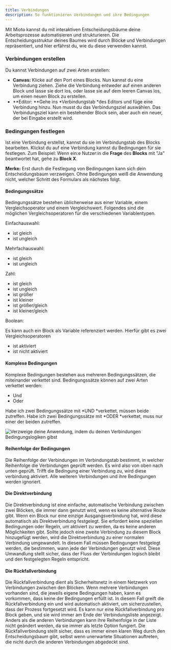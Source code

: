 ```yaml
---
title: Verbindungen
description: So funktionieren Verbindungen und ihre Bedingungen
---
```


Mit Mioto kannst du mit interaktiven Entscheidungsbäume deine Arbeitsprozesse automatisieren und strukturieren. Die Entscheidungsstruktur deines Baumes wird durch Blöcke und Verbindungen repräsentiert, und hier erfährst du, wie du diese verwenden kannst.

### **Verbindungen erstellen**

Du kannst Verbindungen auf zwei Arten erstellen:

* **Canvas:** Klicke auf den Port eines Blocks. Nun kannst du eine Verbindung ziehen. Ziehe die Verbindung entweder auf einen anderen Block und lasse sie dort los, oder lasse sie auf dem leeren Canvas los, um einen neuen Block zu erstellen.
* \*\*Editor: \*\*Gehe ins \*Verbindungstab \*des Editors und füge eine Verbindung hinzu. Nun musst du das Verbindungsziel auswählen. Das Verbindungsziel kann ein bestehender Block sein, aber auch ein neuer, der bei Eingabe erstellt wird.

### **Bedingungen festlegen**

Ist eine Verbindung erstellst, kannst du sie im Verbindungstab des Blocks bearbeiten. Klickst du auf eine Verbindung kannst du Bedingungen für sie festlegen. Zum Beispiel: Wenn ein\:e Nutzer\:in die **Frage** des **Blocks** mit "Ja" beantwortet hat, gehe zu **Block X**.

**Merke:** Erst durch die Festlegung von Bedingungen kann sich dein Entscheidungsbaum verzweigen. Ohne Bedingungen weiß die Anwendung nicht, welcher Schritt des Formulars als nächstes folgt.

#### **Bedingungssätze**

Bedingungssätze bestehen üblicherweise aus einer Variable, einem Vergleichsoperator und einem Vergleichswert. Folgendes sind die möglichen Vergleichsoperatoren für die verschiedenen Variablentypen.

Einfachauswahl:

* ist gleich
* ist ungleich

Mehrfachauswahl:

* ist gleich
* ist ungleich

Zahl:

* ist gleich
* ist ungleich
* ist größer
* ist kleiner
* ist größer/gleich
* ist kleiner/gleich

Boolean:

Es kann auch ein Block als Variable referenziert werden. Hierfür gibt es zwei Vergleichsoperatoren

* ist aktiviert
* ist nicht aktiviert

#### **Komplexe Bedingungen**

Komplexe Bedingungen bestehen aus mehreren Bedingungssätzen, die miteinander verkettet sind. Bedingungssätze können auf zwei Arten verkettet werden:

* Und
* Oder

Habe ich zwei Bedingungssätze mit \*UND \*verkettet, müssen beide zutreffen. Habe ich zwei Bedingungssätze mit \*ODER \*verkettet, muss nur einer der beiden zutreffen.

![Verzweige deine Anwendung, indem du deinen Verbindungen Bedingungslogiken gibst](/img/Verzweigung.png "Bedingungslogik")

#### **Reihenfolge der Bedingungen**

Die Reihenfolge der Verbindungen im Verbindungstab bestimmt, in welcher Reihenfolge die Verbindungen geprüft werden. Es wird also von oben nach unten geprüft. Trifft die Bedingung einer Verbindung zu, wird diese verbindung aktiviert. Alle weiteren Verbindungen und ihre Bedingungen werden ignoriert.

#### **Die Direktverbindung**

Die Direktverbindung ist eine einfache, automatische Verbindung zwischen zwei Blöcken, die immer dann genutzt wird, wenn es keine alternative Route gibt. Wenn ein Block nur eine einzige Ausgangsverbindung hat, wird diese automatisch als Direktverbindung festgelegt. Sie erfordert keine speziellen Bedingungen oder Regeln, um aktiviert zu werden, da es keine anderen Möglichkeiten gibt. Sollte jedoch eine zweite Verbindung zu diesem Block hinzugefügt werden, wird die Direktverbindung zu einer normalen Verbindung umgewandelt. In diesem Fall müssen Bedingungen festgelegt werden, die bestimmen, wann jede der Verbindungen genutzt wird. Diese Umwandlung stellt sicher, dass der Fluss der Verbindungen logisch bleibt und den festgelegten Regeln entspricht.

#### **Die Rückfallverbindung**

Die Rückfallverbindung dient als Sicherheitsnetz in einem Netzwerk von Verbindungen zwischen den Blöcken. Wenn mehrere Verbindungen vorhanden sind, die jeweils eigene Bedingungen haben, kann es vorkommen, dass keine der Bedingungen erfüllt ist. In diesem Fall greift die Rückfallverbindung ein und wird automatisch aktiviert, um sicherzustellen, dass der Prozess fortgesetzt wird. Es kann nur eine Rückfallverbindung pro Block geben, und sie wird immer am Ende der Verbindungsliste angezeigt. Anders als die anderen Verbindungen kann ihre Reihenfolge in der Liste nicht geändert werden, da sie immer als letzte Option fungiert. Die Rückfallverbindung stellt sicher, dass es immer einen klaren Weg durch den Entscheidungsbaum gibt, selbst wenn unerwartete Situationen auftreten, die nicht durch die anderen Verbindungen abgedeckt sind.
